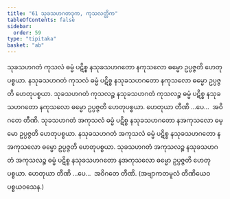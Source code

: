 ```yaml
---
title: "61 သုခသဟဂတဒုက, ကုသလတ္တိက"
tableOfContents: false
sidebar:
  order: 59
type: "tipitaka"
basket: "ab"
---
```



<DynamicBreadcrumb />

<Division number="70">

<Paragraph number="193">
သုခသဟဂတံ ကုသလံ ဓမ္မံ ပဋိစ္စ နသုခသဟဂတော နကုသလော ဓမ္မော ဥပ္ပဇ္ဇတိ ဟေတုပစ္စယာ. နသုခသဟဂတံ ကုသလံ ဓမ္မံ ပဋိစ္စ နသုခသဟဂတော နကုသလော ဓမ္မော ဥပ္ပဇ္ဇတိ ဟေတုပစ္စယာ. သုခသဟဂတံ ကုသလဉ္စ နသုခသဟဂတံ ကုသလဉ္စ ဓမ္မံ ပဋိစ္စ နသုခသဟဂတော နကုသလော ဓမ္မော ဥပ္ပဇ္ဇတိ ဟေတုပစ္စယာ. ဟေတုယာ တီဏိ …ပေ…  အဝိဂတေ တီဏိ.
</Paragraph>

<Paragraph number="194">
သုခသဟဂတံ အကုသလံ ဓမ္မံ ပဋိစ္စ နသုခသဟဂတော နအကုသလော ဓမ္မော ဥပ္ပဇ္ဇတိ ဟေတုပစ္စယာ. နသုခသဟဂတံ အကုသလံ ဓမ္မံ ပဋိစ္စ နသုခသဟဂတော နအကုသလော ဓမ္မော ဥပ္ပဇ္ဇတိ ဟေတုပစ္စယာ. သုခသဟဂတံ အကုသလဉ္စ နသုခသဟဂတံ အကုသလဉ္စ ဓမ္မံ ပဋိစ္စ နသုခသဟဂတော နအကုသလော ဓမ္မော ဥပ္ပဇ္ဇတိ ဟေတုပစ္စယာ. ဟေတုယာ တီဏိ …ပေ…  အဝိဂတေ တီဏိ. (အဗျာကတမူလံ တီဏိယေဝ ပစ္စယဝသေန.)
</Paragraph>
</Division>